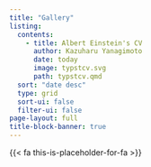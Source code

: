 ```yaml
---
title: "Gallery"
listing:
  contents:
    - title: Albert Einstein's CV
      author: Kazuharu Yanagimoto
      date: today
      image: typstcv.svg
      path: typstcv.qmd
  sort: "date desc"
  type: grid
  sort-ui: false
  filter-ui: false
page-layout: full
title-block-banner: true
---
```


{{< fa this-is-placeholder-for-fa >}}
